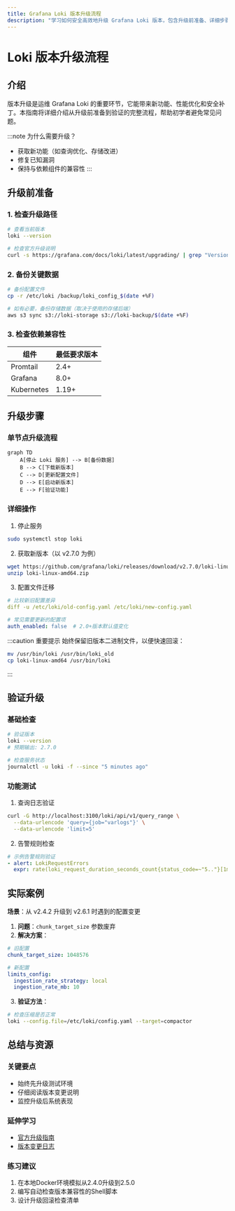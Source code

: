 ```yaml
---
title: Grafana Loki 版本升级流程
description: "学习如何安全高效地升级 Grafana Loki 版本，包含升级前准备、详细步骤和验证方法。"
---
```


# Loki 版本升级流程

## 介绍

版本升级是运维 Grafana Loki 的重要环节，它能带来新功能、性能优化和安全补丁。本指南将详细介绍从升级前准备到验证的完整流程，帮助初学者避免常见问题。

:::note 为什么需要升级？
- 获取新功能（如查询优化、存储改进）
- 修复已知漏洞
- 保持与依赖组件的兼容性
:::

## 升级前准备

### 1. 检查升级路径
```bash
# 查看当前版本
loki --version

# 检查官方升级说明
curl -s https://grafana.com/docs/loki/latest/upgrading/ | grep "Version"
```

### 2. 备份关键数据
```bash
# 备份配置文件
cp -r /etc/loki /backup/loki_config_$(date +%F)

# 如有必要，备份存储数据（取决于使用的存储后端）
aws s3 sync s3://loki-storage s3://loki-backup/$(date +%F)
```

### 3. 检查依赖兼容性

| 组件        | 最低要求版本 |
|------------|-------------|
| Promtail   | 2.4+        |
| Grafana    | 8.0+        |
| Kubernetes | 1.19+       |

## 升级步骤

### 单节点升级流程
```mermaid
graph TD
    A[停止 Loki 服务] --> B[备份数据]
    B --> C[下载新版本]
    C --> D[更新配置文件]
    D --> E[启动新版本]
    E --> F[验证功能]
```

### 详细操作

1. 停止服务
```bash
sudo systemctl stop loki
```

2. 获取新版本（以 v2.7.0 为例）
```bash
wget https://github.com/grafana/loki/releases/download/v2.7.0/loki-linux-amd64.zip
unzip loki-linux-amd64.zip
```

3. 配置文件迁移
```yaml
# 比较新旧配置差异
diff -u /etc/loki/old-config.yaml /etc/loki/new-config.yaml

# 常见需要更新的配置项
auth_enabled: false  # 2.0+版本默认值变化
```

:::caution 重要提示
始终保留旧版本二进制文件，以便快速回滚：
```bash
mv /usr/bin/loki /usr/bin/loki_old
cp loki-linux-amd64 /usr/bin/loki
```
:::

## 验证升级

### 基础检查
```bash
# 验证版本
loki --version
# 预期输出: 2.7.0

# 检查服务状态
journalctl -u loki -f --since "5 minutes ago"
```

### 功能测试
1. 查询日志验证
```bash
curl -G http://localhost:3100/loki/api/v1/query_range \
  --data-urlencode 'query={job="varlogs"}' \
  --data-urlencode 'limit=5'
```

2. 告警规则检查
```yaml
# 示例告警规则验证
- alert: LokiRequestErrors
  expr: rate(loki_request_duration_seconds_count{status_code=~"5.."}[1m]) > 0
```

## 实际案例

**场景**：从 v2.4.2 升级到 v2.6.1 时遇到的配置变更

1. **问题**：`chunk_target_size` 参数废弃
2. **解决方案**：
```yaml
# 旧配置
chunk_target_size: 1048576

# 新配置
limits_config:
  ingestion_rate_strategy: local
  ingestion_rate_mb: 10
```

3. **验证方法**：
```bash
# 检查压缩是否正常
loki --config.file=/etc/loki/config.yaml --target=compactor
```

## 总结与资源

### 关键要点
- 始终先升级测试环境
- 仔细阅读版本变更说明
- 监控升级后系统表现

### 延伸学习
- [官方升级指南](https://grafana.com/docs/loki/latest/upgrading/)
- [版本变更日志](https://github.com/grafana/loki/blob/main/CHANGELOG.md)

### 练习建议
1. 在本地Docker环境模拟从2.4.0升级到2.5.0
2. 编写自动检查版本兼容性的Shell脚本
3. 设计升级回滚检查清单